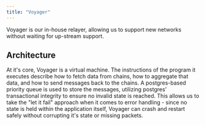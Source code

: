 ```yaml
---
title: "Voyager"
---
```



Voyager is our in-house relayer, allowing us to support new networks without waiting for up-stream support.

## Architecture

At it's core, Voyager is a virtual machine. The instructions of the program it executes describe how to fetch data from chains, how to aggregate that data, and how to send messages back to the chains. A postgres-based priority queue is used to store the messages, utilizing postgres' transactional integrity to ensure no invalid state is reached. This allows us to take the "let it fail" approach when it comes to error handling - since no state is held within the application itself, Voyager can crash and restart safely without corrupting it's state or missing packets.
